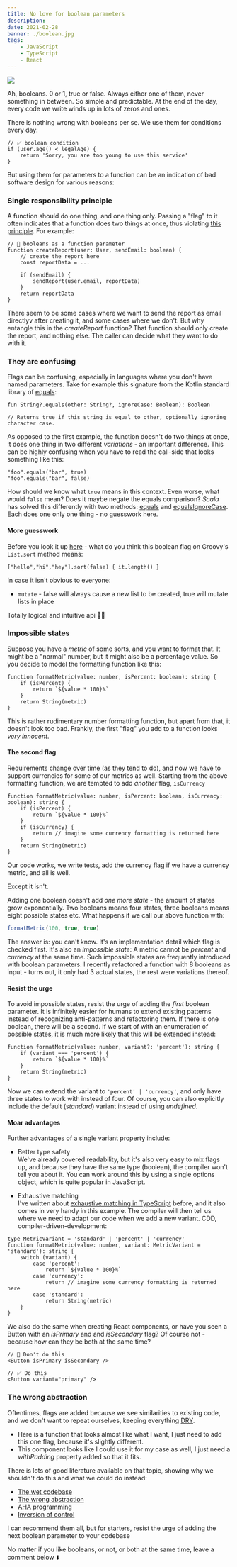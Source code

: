```yaml
---
title: No love for boolean parameters
description:
date: 2021-02-28
banner: ./boolean.jpg
tags:
    - JavaScript
    - TypeScript
    - React
---
```



<img src="./boolean.jpg" />

<Attribution name="Alexander Sinn" url="https://unsplash.com/@swimstaralex" />

Ah, booleans. 0 or 1, true or false. Always either one of them, never something in between. So simple and predictable. At the end of the day, every code we write winds up in lots of zeros and ones.

There is nothing wrong with booleans per se. We use them for conditions every day:

```js:title=boolean-condition
// ✅ boolean condition
if (user.age() < legalAge) {
    return 'Sorry, you are too young to use this service'
}
```

But using them for parameters to a function can be an indication of bad software design for various reasons:

### Single responsibility principle

A function should do one thing, and one thing only. Passing a "flag" to it often indicates that a function does two things at once, thus violating [this principle](https://en.wikipedia.org/wiki/Single-responsibility_principle). For example:

```ts:title=single-responsibility
// 🚨 booleans as a function parameter
function createReport(user: User, sendEmail: boolean) {
    // create the report here
    const reportData = ...

    if (sendEmail) {
        sendReport(user.email, reportData)
    }
    return reportData
}
```

There seem to be some cases where we want to send the report as email directlyv after creating it, and some cases where we don't. But why entangle this in the _createReport_ function? That function should only create the report, and nothing else. The caller can decide what they want to do with it.

### They are confusing

Flags can be confusing, especially in languages where you don't have named parameters. Take for example this signature from the Kotlin standard library of [equals](https://kotlinlang.org/api/latest/jvm/stdlib/kotlin.text/equals.html):

```kt:title=equals-with-ignore-case-flag
fun String?.equals(other: String?, ignoreCase: Boolean): Boolean

// Returns true if this string is equal to other, optionally ignoring character case.
```

As opposed to the first example, the function doesn't do two things at once, it does one thing in two different _variations_ - an important difference. This can be highly confusing when you have to read the call-side that looks something like this:

```kt:title=???
"foo".equals("bar", true)
"foo".equals("bar", false)
```

How should we know what `true` means in this context. Even worse, what would `false` mean? Does it maybe negate the equals comparison? _Scala_ has solved this differently with two methods: [equals](<https://www.scala-lang.org/api/2.12.3/scala/collection/immutable/StringOps.html#equals(x$1:Any):Boolean>) and [equalsIgnoreCase](<https://www.scala-lang.org/api/2.12.3/scala/collection/immutable/StringOps.html#equalsIgnoreCase(x$1:String):Boolean>). Each does one only one thing - no guesswork here.

#### More guesswork

Before you look it up [here](<http://docs.groovy-lang.org/latest/html/groovy-jdk/java/lang/Iterable.html#sort(boolean,%20groovy.lang.Closure)>) - what do you think this boolean flag on Groovy's `List.sort` method means:

```groovy:title=sort
["hello","hi","hey"].sort(false) { it.length() }
```

In case it isn't obvious to everyone:

-   `mutate` - false will always cause a new list to be created, true will mutate lists in place

Totally logical and intuitive api 🤷‍♂️

### Impossible states

Suppose you have a _metric_ of some sorts, and you want to format that. It might be a "normal" number, but it might also be a percentage value. So you decide to model the formatting function like this:

```ts:title=format-metric
function formatMetric(value: number, isPercent: boolean): string {
    if (isPercent) {
        return `${value * 100}%`
    }
    return String(metric)
}
```

This is rather rudimentary number formatting function, but apart from that, it doesn't look too bad. Frankly, the first "flag" you add to a function looks _very innocent_.

#### The second flag

Requirements change over time (as they tend to do), and now we have to support currencies for some of our metrics as well. Starting from the above formatting function, we are tempted to add _another_ flag, `isCurrency`

```ts:title=🚨-currency-formatting {1,5-7}
function formatMetric(value: number, isPercent: boolean, isCurrency: boolean): string {
    if (isPercent) {
        return `${value * 100}%`
    }
    if (isCurrency) {
        return // imagine some currency formatting is returned here
    }
    return String(metric)
}
```

Our code works, we write tests, add the currency flag if we have a currency metric, and all is well.

Except it isn't.

Adding one boolean doesn't add _one more state_ - the amount of states grow exponentially. Two booleans means four states, three booleans means eight possible states etc. What happens if we call our above function with:

```ts
formatMetric(100, true, true)
```

The answer is: you can't know. It's an implementation detail which flag is checked first. It's also an _impossible state_: A metric cannot be _percent_ and _currency_ at the same time. Such impossible states are frequently introduced with boolean parameters. I recently refactored a function with 8 booleans as input - turns out, it only had 3 actual states, the rest were variations thereof.

#### Resist the urge

To avoid impossible states, resist the urge of adding the _first_ boolean parameter. It is infinitely easier for humans to extend existing patterns instead of recognizing anti-patterns and refactoring them. If there is one boolean, there will be a second. If we start of with an enumeration of possible states, it is much more likely that this will be extended instead:

```ts:title=✅-metric-variant {1,2}
function formatMetric(value: number, variant?: 'percent'): string {
    if (variant === 'percent') {
        return `${value * 100}%`
    }
    return String(metric)
}
```

Now we can extend the variant to `'percent' | 'currency'`, and only have three states to work with instead of four. Of course, you can also explicitly include the default (_standard_) variant instead of using _undefined_.

#### Moar advantages

Further advantages of a single variant property include:

-   Better type safety<br />
    We've already covered readability, but it's also very easy to mix flags up, and because they have the same type (boolean), the compiler won't tell you about it. You can work around this by using a single options object, which is quite popular in JavaScript.

-   Exhaustive matching <br />
    I've written about [exhaustive matching in TypeScript](./exhaustive-matching-in-typescript) before, and it also comes in very handy in this example. The compiler will then tell us where we need to adapt our code when we add a new variant. CDD, compiler-driven-development:

```ts:title=exhaustive-variants
type MetricVariant = 'standard' | 'percent' | 'currency'
function formatMetric(value: number, variant: MetricVariant = 'standard'): string {
    switch (variant) {
        case 'percent':
            return `${value * 100}%`
        case 'currency':
            return // imagine some currency formatting is returned here
        case 'standard':
            return String(metric)
    }
}
```

We also do the same when creating React components, or have you seen a Button with an _isPrimary_ and and _isSecondary_ flag? Of course not - because how can they be both at the same time?

```tsx:title=button-variants
// 🚨 Don't do this
<Button isPrimary isSecondary />

// ✅ Do this
<Button variant="primary" />
```

### The wrong abstraction

Oftentimes, flags are added because we see similarities to existing code, and we don't want to repeat ourselves, keeping everything [DRY](https://en.wikipedia.org/wiki/Don%27t_repeat_yourself).

-   Here is a function that looks almost like what I want, I just need to add this one flag, because it's slightly different.
-   This component looks like I could use it for my case as well, I just need a _withPadding_ property added so that it fits.

There is lots of good literature available on that topic, showing why we shouldn't do this and what we could do instead:

-   [The wet codebase](https://www.deconstructconf.com/2019/dan-abramov-the-wet-codebase)
-   [The wrong abstraction](https://sandimetz.com/blog/2016/1/20/the-wrong-abstraction)
-   [AHA programming](https://kentcdodds.com/blog/aha-programming)
-   [Inversion of control](https://kentcdodds.com/blog/inversion-of-control)

I can recommend them all, but for starters, resist the urge of adding the next boolean parameter to your codebase

<Comments>
    No matter if you like booleans, or not, or both at the same time, leave a comment below ⬇️
</Comments>
